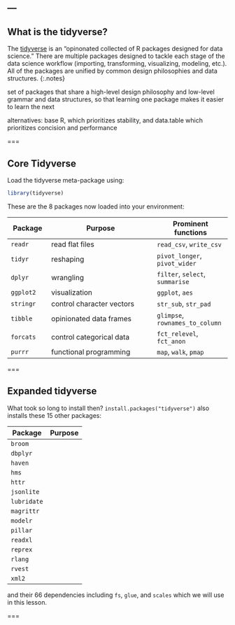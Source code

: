 ---
---

## What is the tidyverse? 

The [tidyverse](https://www.tidyverse.org/) is an "opinonated collected of R packages designed for data science." There are multiple packages designed to tackle each stage of the data science workflow (importing, transforming, visualizing, modeling, etc.). All of the packages are unified by common design philosophies and data structures. 
{:.notes}

set of packages that share a high-level design philosophy and low-level grammar and data structures, so that learning one package makes it easier to learn the next

alternatives: base R, which prioritizes stability, and data.table which prioritizes concision and performance

===

## Core Tidyverse

Load the tidyverse meta-package using:

```r
library(tidyverse)
```

These are the 8 packages now loaded into your environment:

| Package    | Purpose                       |  Prominent functions | 
|------------+-------------------------------+----------------------|
| `readr`    |  read flat files              | `read_csv`, `write_csv` |
| `tidyr`    |  reshaping                    | `pivot_longer`, `pivot_wider` |
| `dplyr`    |  wrangling                    | `filter`, `select`, `summarise` |
| `ggplot2`  |  visualization                | `ggplot`, `aes` |
| `stringr`  |  control character vectors    | `str_sub`, `str_pad` |
| `tibble`   |  opinionated data frames      | `glimpse`, `rownames_to_column`|
| `forcats`  |  control categorical data     | `fct_relevel`, `fct_anon` |
| `purrr`    |  functional programming       | `map`, `walk`, `pmap` |

===

## Expanded tidyverse

What took so long to install then? `install.packages("tidyverse")` also installs these 15 other packages:

| Package    | Purpose                       |
|------------+-------------------------------|
| `broom`     |                |
| `dbplyr`    |                      |
| `haven`     |                      |
| `hms`       |                  |
| `httr`      |      |
| `jsonlite`  |        |
| `lubridate` |       |
| `magrittr`  |         |
| `modelr`    | |
| `pillar`    | |
| `readxl`    | |
| `reprex`    | |
| `rlang`     | |
| `rvest`     | |
| `xml2`      | |

and their 66 dependencies including `fs`, `glue`, and `scales` which we will use in this lesson.

===

